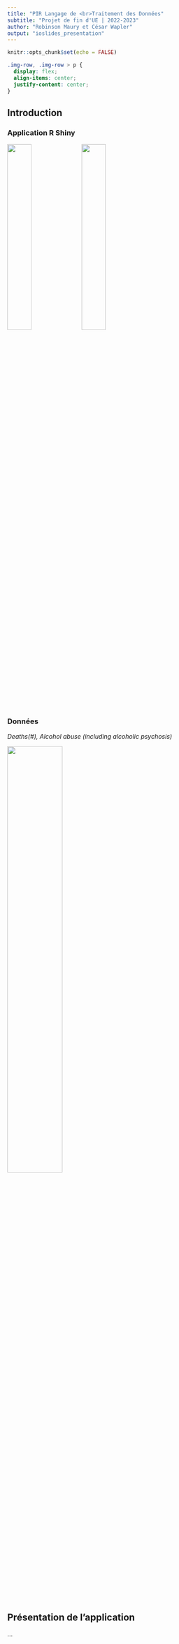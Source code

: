 ```yaml
---
title: "PIR Langage de <br>Traitement des Données"
subtitle: "Projet de fin d'UE | 2022-2023"
author: "Robinson Maury et César Wapler"
output: "ioslides_presentation"
---
```


```r
knitr::opts_chunk$set(echo = FALSE)
```

```css
.img-row, .img-row > p {
  display: flex; 
  align-items: center; 
  justify-content: center;
}
```

## Introduction

### Application R Shiny

::: {.img-row}
![](https://www.worldbank.org/content/dam/photos/780x439/2021/apr/Shiny-logo.png){width="33%"}
![](https://www.rstudio.com/wp-content/uploads/2018/10/RStudio-Logo-Flat.png){width="33%"}
:::

### Données

::: blue3
*Deaths(\#), Alcohol abuse (including alcoholic psychosis)*
:::

:::{.img-row}
![](./img/who.png){width="50%"}
:::

## Présentation de l'application

...
